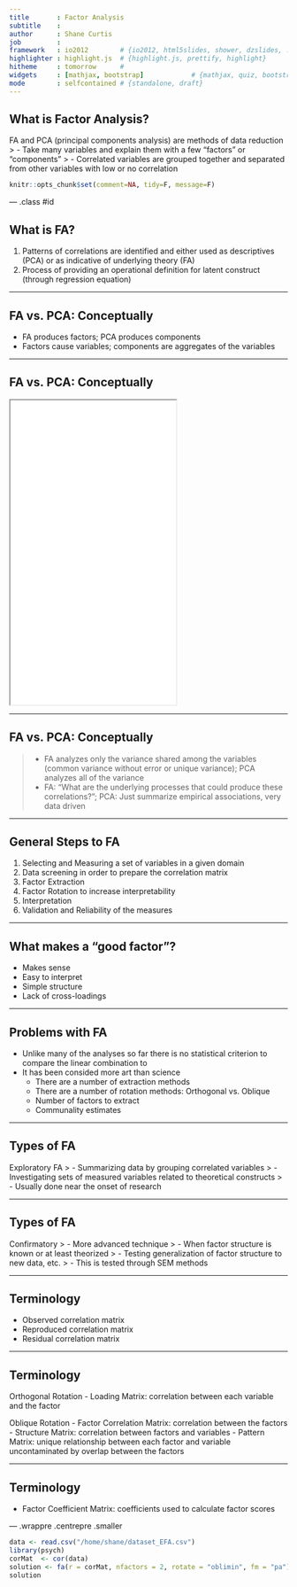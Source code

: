 ```yaml
---
title       : Factor Analysis
subtitle    : 
author      : Shane Curtis
job         : 
framework   : io2012        # {io2012, html5slides, shower, dzslides, ...}
highlighter : highlight.js  # {highlight.js, prettify, highlight}
hitheme     : tomorrow      # 
widgets     : [mathjax, bootstrap]            # {mathjax, quiz, bootstrap}
mode        : selfcontained # {standalone, draft}
---
```


## What is Factor Analysis?

FA and PCA (principal components analysis) are methods of data reduction
> - Take many variables and explain them with a few “factors” or “components”
> - Correlated variables are grouped together and separated from other variables with low or no correlation

```r
knitr::opts_chunk$set(comment=NA, tidy=F, message=F)
```

--- .class #id 

## What is FA?

1. Patterns of correlations are identified and either used as descriptives (PCA) or as indicative of underlying theory (FA)
2. Process of providing an operational definition for latent construct (through regression equation)

---

## FA vs. PCA: Conceptually

- FA produces factors; PCA produces components
- Factors cause variables; components are aggregates of the variables

---

## FA vs. PCA: Conceptually

<iframe src ='assets/img/FAPCA.png' height=550px></iframe>

---

## FA vs. PCA: Conceptually

> - FA analyzes only the variance shared among the variables (common variance without error or unique variance); PCA analyzes all of the variance
> - FA: “What are the underlying processes that could produce these correlations?”; PCA: Just summarize empirical associations, very data driven

---

## General Steps to FA

1. Selecting and Measuring a set of variables in a given domain
2. Data screening in order to prepare the correlation matrix
3. Factor Extraction
4. Factor Rotation to increase interpretability 
5. Interpretation
6. Validation and Reliability of the measures

---

## What makes a "good factor"?

- Makes sense
- Easy to interpret
- Simple structure
- Lack of cross-loadings

---

## Problems with FA

- Unlike many of the analyses so far there is no statistical criterion to compare the linear combination to
- It has been consided more art than science
  - There are a number of extraction methods
  - There are a number of rotation methods: Orthogonal vs. Oblique
  - Number of factors to extract
  - Communality estimates

---

## Types of FA

Exploratory FA
> - Summarizing data by grouping correlated variables
> - Investigating sets of measured variables related to theoretical constructs
> - Usually done near the onset of research

---

## Types of FA

Confirmatory
> - More advanced technique
> - When factor structure is known or at least theorized
> - Testing generalization of factor structure to new data, etc.
> - This is tested through SEM methods

---

## Terminology

- Observed correlation matrix
- Reproduced correlation matrix
- Residual correlation matrix

---

## Terminology

Orthogonal Rotation
- Loading Matrix: correlation between each variable and the factor

Oblique Rotation
- Factor Correlation Matrix: correlation between the factors
- Structure Matrix: correlation between factors and variables
- Pattern Matrix: unique relationship between each factor and variable uncontaminated by overlap between the factors

---

## Terminology

- Factor Coefficient Matrix: coefficients used to calculate factor scores

--- .wrappre .centrepre .smaller

```r
data <- read.csv("/home/shane/dataset_EFA.csv")
library(psych)
corMat  <- cor(data)
solution <- fa(r = corMat, nfactors = 2, rotate = "oblimin", fm = "pa")
solution
```
